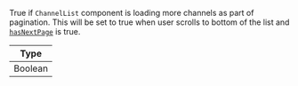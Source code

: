 True if `ChannelList` component is loading more channels as part of pagination. This will be set to true when user scrolls to bottom of the list and [`hasNextPage`](../../../contexts/channels-context.mdx#hasnextpage) is true.

| Type    |
| ------- |
| Boolean |

